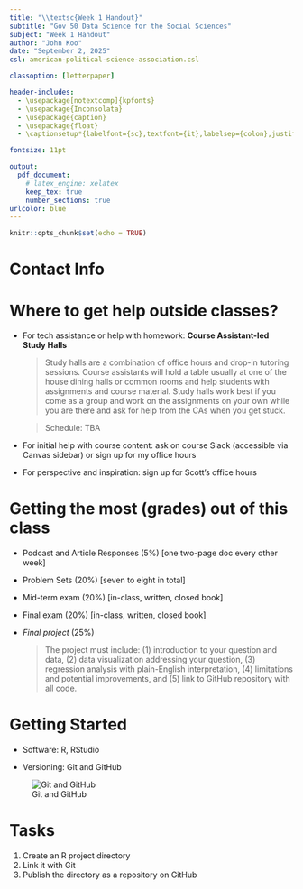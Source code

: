 ```yaml
---
title: "\\textsc{Week 1 Handout}"
subtitle: "Gov 50 Data Science for the Social Sciences"
subject: "Week 1 Handout"
author: "John Koo"
date: "September 2, 2025"
csl: american-political-science-association.csl

classoption: [letterpaper]

header-includes:
  - \usepackage[notextcomp]{kpfonts}
  - \usepackage{Inconsolata}
  - \usepackage{caption}
  - \usepackage{float}
  - \captionsetup*{labelfont={sc},textfont={it},labelsep={colon},justification=centering,singlelinecheck=true}

fontsize: 11pt

output: 
  pdf_document:
    # latex_engine: xelatex
    keep_tex: true
    number_sections: true
urlcolor: blue
---
```


```r
knitr::opts_chunk$set(echo = TRUE)
```

# Contact Info

\begin{table}[!h]

\centering

\begin{tabular}{l}
  \textbf{John Koo} \\
  PhD Candidate, Department of Government \\ \\
  
  \textbf{Email}: \href{mailto:johnkoo@fas.harvard.edu}{johnkoo@fas.harvard.edu} \\
  \textbf{Slack}: @johnkoo (in the Harvard University workspace) \\
  \textbf{Office hours}: Tuesdays, 1:30pm to 3:30pm (sign-up: \href{https://jkoo.nl/meet}{jkoo.nl/meet}) 
  \end{tabular}
\end{table}

# Where to get help outside classes?

- For tech assistance or help with homework: **Course Assistant-led Study Halls**

  >Study halls are a combination of office hours and drop-in tutoring sessions. Course assistants will hold a table usually at one of the house dining halls or common rooms and help students with assignments and course material. Study halls work best if you come as a group and work on the assignments on your own while you are there and ask for help from the CAs when you get stuck.
  
  >Schedule: TBA

- For initial help with course content: ask on course Slack (accessible via Canvas sidebar) or sign up for my office hours

- For perspective and inspiration: sign up for Scott's office hours

# Getting the most (grades) out of this class

- Podcast and Article Responses (5%) [one two-page doc every other week]
- Problem Sets (20%) [seven to eight in total]
- Mid-term exam (20%) [in-class, written, closed book]
- Final exam (20%) [in-class, written, closed book]
- *Final project* (25%) 

  > The project must include: (1) introduction to your question and data, (2) data visualization addressing your question, (3) regression analysis with plain-English interpretation, (4) limitations and potential improvements, and (5) link to GitHub repository with all code.

# Getting Started

- Software: R, RStudio

- Versioning: Git and GitHub

![Git and GitHub](assets/gitvsgithub.png)

# Tasks

1. Create an R project directory
2. Link it with Git
3. Publish the directory as a repository on GitHub
